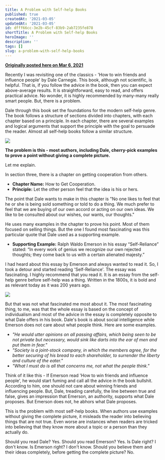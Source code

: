 ```yaml
---
title: A Problem with Self-help Books
published: true
createdAt: '2021-03-05'
updatedAt: '2021-03-05'
id: dfff66cc-3e2b-45cf-83b9-2ab7235fe878
shortTitle: A Problem with Self-help Books
heroImage: ''
description: ''
tags: []
slug: a-problem-with-self-help-books
---
```


**[Originally posted here on Mar 6, 2021](https://www.linkedin.com/pulse/problem-self-help-books-prashant-bhudwal/)**

Recently I was revisiting one of the classics - 'How to win friends and influence people' by Dale Carnegie. This book, although not scientific, is helpful. That is, if you follow the advice in the book, then you can expect above-average results. It is straightforward, easy to read, and offers practical advice. No wonder, it is highly recommended by many-many really smart people. But, there is a problem.

Dale through this book set the foundations for the modern self-help genre. The book follows a structure of sections divided into chapters, with each chapter based on a principle. In each chapter, there are several examples and logical arguments that support the principle with the goal to persuade the reader. Almost all self-help books follow a similar structure.

![](https://substackcdn.com/image/fetch/f_auto,q_auto:good,fl_progressive:steep/https%3A%2F%2Fbucketeer-e05bbc84-baa3-437e-9518-adb32be77984.s3.amazonaws.com%2Fpublic%2Fimages%2Fefeab831-fea6-4a16-97a2-c81677bfabcd_772x654.png)

**The problem is this - most authors, including Dale, cherry-pick examples to prove a point without giving a complete picture.**

Let me explain.

In section three, there is a chapter on getting cooperation from others.

- **Chapter Name:** How to Get Cooperation. 
- **Principle:** Let the other person feel that the idea is his or hers.

The point that Dale wants to make in this chapter is "No one likes to feel that he or she is being sold something or told to do a thing. We much prefer to feel that we are buying of our own accord or acting on our own ideas. We like to be consulted about our wishes, our wants, our thoughts."

He uses many examples in the chapter to prove his point. Most of them focused on selling things. But the one I found most fascinating was this particular quote that Dale used as a supporting example.

- **Supporting Example:** Ralph Waldo Emerson in his essay “Self-Reliance” stated: “In every work of genius we recognize our own rejected thoughts; they come back to us with a certain alienated majesty.”

I had heard about this essay by Emerson and always wanted to read it. So, I took a detour and started reading 'Self-Reliance'. The essay was fascinating. I highly recommend that you read it. It is an essay from the self-help genre before self-help was a thing. Written in the 1800s, it is bold and as relevant today as it was 200 years ago.

![](https://substackcdn.com/image/fetch/f_auto,q_auto:good,fl_progressive:steep/https%3A%2F%2Fbucketeer-e05bbc84-baa3-437e-9518-adb32be77984.s3.amazonaws.com%2Fpublic%2Fimages%2F755aac7b-7008-4540-ad28-7caefd9eecca_333x499.jpeg)

But that was not what fascinated me most about it. The most fascinating thing, to me, was that the whole essay is based on the concept of individualism and most of the advice in the essay is completely opposite to what Dale offers in his book. Dale's book is about social intelligence while Emerson does not care about what people think. Here are some examples.

- _"He would utter opinions on all passing affairs, which being seen to be not private but necessary, would sink like darts into the ear of men and put them in fear."_
- _"Society is a joint-stock company, in which the members agree, for the better securing of his bread to each shareholder, to surrender the liberty and culture of the eater."_
- _"What I must do is all that concerns me, not what the people think."_

Think of it like this - If Emerson read 'How to win friends and influence people', he would start fuming and call all the advice in the book bullshit. According to him, one should not care about winning friends and influencing people. But, Dale, treading carefully, the line between true and false, gives an impression that Emerson, an authority, supports what Dale proposes. But Emerson does not, he abhors what Dale proposes.

This is the problem with most self-help books. When authors use examples without giving the complete picture, it misleads the reader into believing things that are not true. Even worse are instances when readers are tricked into believing that they know more about a topic or a person than they actually do.

Should you read Dale? Yes. Should you read Emerson? Yes. Is Dale right? I don't know. Is Emerson right? I don't know. Should you believe them and their ideas completely, before getting the complete picture? No.
